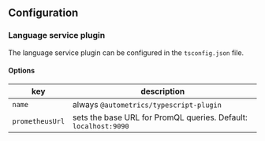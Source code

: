 ## Configuration

### Language service plugin

The language service plugin can be configured in the `tsconfig.json` file.

#### Options

| key             | description                                                     |
| --------------- | --------------------------------------------------------------- |
| `name`          | always `@autometrics/typescript-plugin`                         |
| `prometheusUrl` | sets the base URL for PromQL queries. Default: `localhost:9090` |

